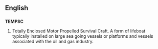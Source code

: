 ==English==

==={{acronym}}===
'''TEMPSC'''

# Totally Enclosed Motor Propelled Survival Craft.  A form of lifeboat typically installed on large sea going vessels or platforms and vessels associated with the oil and gas industry.
{{count page|[[Wiktionary:Page count]]}}